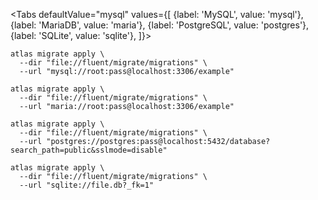 
<Tabs
defaultValue="mysql"
values={[
{label: 'MySQL', value: 'mysql'},
{label: 'MariaDB', value: 'maria'},
{label: 'PostgreSQL', value: 'postgres'},
{label: 'SQLite', value: 'sqlite'},
]}>
<TabItem value="mysql">

```shell
atlas migrate apply \
  --dir "file://fluent/migrate/migrations" \
  --url "mysql://root:pass@localhost:3306/example"
```

</TabItem>
<TabItem value="maria">

```shell
atlas migrate apply \
  --dir "file://fluent/migrate/migrations" \
  --url "maria://root:pass@localhost:3306/example"
```

</TabItem>
<TabItem value="postgres">

```shell
atlas migrate apply \
  --dir "file://fluent/migrate/migrations" \
  --url "postgres://postgres:pass@localhost:5432/database?search_path=public&sslmode=disable"
```

</TabItem>
<TabItem value="sqlite">

```shell
atlas migrate apply \
  --dir "file://fluent/migrate/migrations" \
  --url "sqlite://file.db?_fk=1"
```

</TabItem>
</Tabs>
